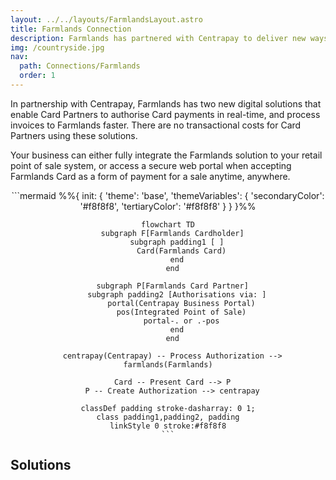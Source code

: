 ```yaml
---
layout: ../../layouts/FarmlandsLayout.astro
title: Farmlands Connection
description: Farmlands has partnered with Centrapay to deliver new ways for your business to authorise and process Farmlands Card payments that are faster, easier, and more secure than ever.
img: /countryside.jpg
nav:
  path: Connections/Farmlands
  order: 1
---
```


In partnership with Centrapay, Farmlands has two new digital solutions that enable Card Partners to authorise Card payments in real-time, and process invoices to Farmlands faster. There are no transactional costs for Card Partners using these solutions.

Your business can either fully integrate the Farmlands solution to your retail point of sale system, or access a secure web portal when accepting Farmlands Card as a form of payment for a sale anytime, anywhere.

<center>
  <div style="max-width: 800px">
    ```mermaid
    %%{
      init: {
        'theme': 'base',
        'themeVariables': {
          'secondaryColor': '#f8f8f8',
          'tertiaryColor': '#f8f8f8'
        }
      }
    }%%

    flowchart TD
      subgraph F[Farmlands Cardholder]
        subgraph padding1 [ ]
          Card(Farmlands Card)
        end
      end

      subgraph P[Farmlands Card Partner]
        subgraph padding2 [Authorisations via: ]
          portal(Centrapay Business Portal)
          pos(Integrated Point of Sale)
          portal-. or .-pos
        end
      end

      centrapay(Centrapay) -- Process Authorization --> farmlands(Farmlands)

      Card -- Present Card --> P
      P -- Create Authorization --> centrapay

    classDef padding stroke-dasharray: 0 1;
    class padding1,padding2, padding
    linkStyle 0 stroke:#f8f8f8
    ```
  </div>
</center>

## Solutions
<Grid class='not-prose grid grid-cols-1 gap-6 md:grid-cols-2 pt-4 pb-16'>
  <SolutionCard
    title='1. POS API'
    description='A comprehensive payment API to support the acceptance of Farmlands Cards as a form of payment. This option is for Card Partners that prefer full integration with their point of sale system.'
    imageSrc='/farmlands-pos-background.png'
    linkText='POS Integration Guide'
    linkUrl='/guides/farmlands-pos-integration'
  />
  <SolutionCard
    title='2. Portal'
    description='A secure web portal to support the acceptance of Farmlands Cards as a form of payment. This option allows Card Partners to gain an authorisation for a Farmlands Card without having to integrate with their point of sale system.'
    imageSrc='/farmlands-portal-background.png'
    linkText='Portal Guide'
    linkUrl='/guides/farmlands-portal'
  />
</Grid>

